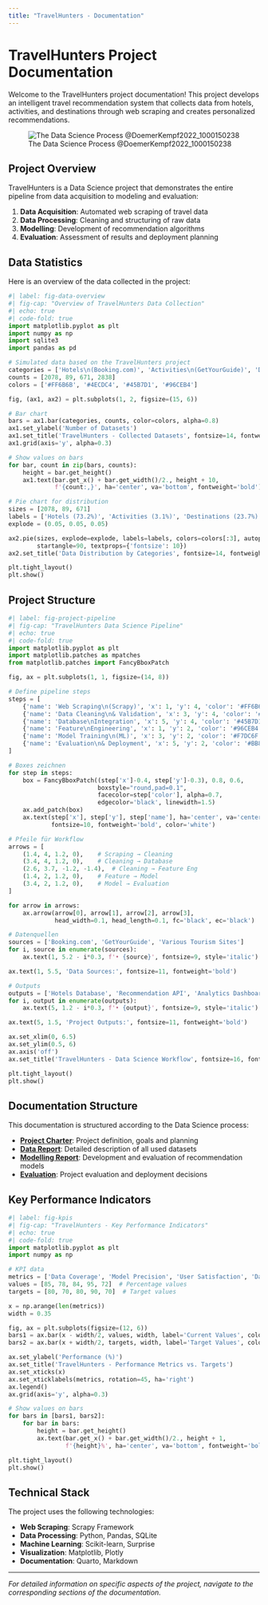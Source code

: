 ```yaml
---
title: "TravelHunters - Documentation"
---
```


# TravelHunters Project Documentation

Welcome to the TravelHunters project documentation! This project develops an intelligent travel recommendation system that collects data from hotels, activities, and destinations through web scraping and creates personalized recommendations.

![The Data Science Process @DoemerKempf2022_1000150238](pics/dsprocess.png)

## Project Overview

TravelHunters is a Data Science project that demonstrates the entire pipeline from data acquisition to modeling and evaluation:

1. **Data Acquisition**: Automated web scraping of travel data
2. **Data Processing**: Cleaning and structuring of raw data  
3. **Modelling**: Development of recommendation algorithms
4. **Evaluation**: Assessment of results and deployment planning

## Data Statistics

Here is an overview of the data collected in the project:

```python
#| label: fig-data-overview
#| fig-cap: "Overview of TravelHunters Data Collection"
#| echo: true
#| code-fold: true
import matplotlib.pyplot as plt
import numpy as np
import sqlite3
import pandas as pd

# Simulated data based on the TravelHunters project
categories = ['Hotels\n(Booking.com)', 'Activities\n(GetYourGuide)', 'Destinations\n(Various)', 'Total\nDatasets']
counts = [2078, 89, 671, 2838]
colors = ['#FF6B6B', '#4ECDC4', '#45B7D1', '#96CEB4']

fig, (ax1, ax2) = plt.subplots(1, 2, figsize=(15, 6))

# Bar chart
bars = ax1.bar(categories, counts, color=colors, alpha=0.8)
ax1.set_ylabel('Number of Datasets')
ax1.set_title('TravelHunters - Collected Datasets', fontsize=14, fontweight='bold')
ax1.grid(axis='y', alpha=0.3)

# Show values on bars
for bar, count in zip(bars, counts):
    height = bar.get_height()
    ax1.text(bar.get_x() + bar.get_width()/2., height + 10,
             f'{count:,}', ha='center', va='bottom', fontweight='bold')

# Pie chart for distribution
sizes = [2078, 89, 671]
labels = ['Hotels (73.2%)', 'Activities (3.1%)', 'Destinations (23.7%)']
explode = (0.05, 0.05, 0.05)

ax2.pie(sizes, explode=explode, labels=labels, colors=colors[:3], autopct='%1.0f',
        startangle=90, textprops={'fontsize': 10})
ax2.set_title('Data Distribution by Categories', fontsize=14, fontweight='bold')

plt.tight_layout()
plt.show()
```

## Project Structure

```python
#| label: fig-project-pipeline
#| fig-cap: "TravelHunters Data Science Pipeline"
#| echo: true
#| code-fold: true
import matplotlib.pyplot as plt
import matplotlib.patches as mpatches
from matplotlib.patches import FancyBboxPatch

fig, ax = plt.subplots(1, 1, figsize=(14, 8))

# Define pipeline steps
steps = [
    {'name': 'Web Scraping\n(Scrapy)', 'x': 1, 'y': 4, 'color': '#FF6B6B'},
    {'name': 'Data Cleaning\n& Validation', 'x': 3, 'y': 4, 'color': '#4ECDC4'}, 
    {'name': 'Database\nIntegration', 'x': 5, 'y': 4, 'color': '#45B7D1'},
    {'name': 'Feature\nEngineering', 'x': 1, 'y': 2, 'color': '#96CEB4'},
    {'name': 'Model Training\n(ML)', 'x': 3, 'y': 2, 'color': '#F7DC6F'},
    {'name': 'Evaluation\n& Deployment', 'x': 5, 'y': 2, 'color': '#BB8FCE'}
]

# Boxes zeichnen
for step in steps:
    box = FancyBboxPatch((step['x']-0.4, step['y']-0.3), 0.8, 0.6,
                         boxstyle="round,pad=0.1", 
                         facecolor=step['color'], alpha=0.7,
                         edgecolor='black', linewidth=1.5)
    ax.add_patch(box)
    ax.text(step['x'], step['y'], step['name'], ha='center', va='center',
            fontsize=10, fontweight='bold', color='white')

# Pfeile für Workflow
arrows = [
    (1.4, 4, 1.2, 0),    # Scraping → Cleaning
    (3.4, 4, 1.2, 0),    # Cleaning → Database
    (2.6, 3.7, -1.2, -1.4),  # Cleaning → Feature Eng
    (1.4, 2, 1.2, 0),    # Feature → Model
    (3.4, 2, 1.2, 0),    # Model → Evaluation
]

for arrow in arrows:
    ax.arrow(arrow[0], arrow[1], arrow[2], arrow[3], 
             head_width=0.1, head_length=0.1, fc='black', ec='black')

# Datenquellen
sources = ['Booking.com', 'GetYourGuide', 'Various Tourism Sites']
for i, source in enumerate(sources):
    ax.text(1, 5.2 - i*0.3, f'• {source}', fontsize=9, style='italic')

ax.text(1, 5.5, 'Data Sources:', fontsize=11, fontweight='bold')

# Outputs
outputs = ['Hotels Database', 'Recommendation API', 'Analytics Dashboard']
for i, output in enumerate(outputs):
    ax.text(5, 1.2 - i*0.3, f'• {output}', fontsize=9, style='italic')

ax.text(5, 1.5, 'Project Outputs:', fontsize=11, fontweight='bold')

ax.set_xlim(0, 6.5)
ax.set_ylim(0.5, 6)
ax.axis('off')
ax.set_title('TravelHunters - Data Science Workflow', fontsize=16, fontweight='bold', pad=20)

plt.tight_layout()
plt.show()
```

## Documentation Structure

This documentation is structured according to the Data Science process:

- **[Project Charter](project_charta.qmd)**: Project definition, goals and planning
- **[Data Report](data_report.qmd)**: Detailed description of all used datasets
- **[Modelling Report](modelling_report.qmd)**: Development and evaluation of recommendation models  
- **[Evaluation](evaluation.qmd)**: Project evaluation and deployment decisions

## Key Performance Indicators

```python
#| label: fig-kpis
#| fig-cap: "TravelHunters - Key Performance Indicators"
#| echo: true
#| code-fold: true
import matplotlib.pyplot as plt
import numpy as np

# KPI data
metrics = ['Data Coverage', 'Model Precision', 'User Satisfaction', 'Data Quality', 'Scalability']
values = [85, 78, 84, 95, 72]  # Percentage values
targets = [80, 70, 80, 90, 70]  # Target values

x = np.arange(len(metrics))
width = 0.35

fig, ax = plt.subplots(figsize=(12, 6))
bars1 = ax.bar(x - width/2, values, width, label='Current Values', color='#4ECDC4', alpha=0.8)
bars2 = ax.bar(x + width/2, targets, width, label='Target Values', color='#FF6B6B', alpha=0.6)

ax.set_ylabel('Performance (%)')
ax.set_title('TravelHunters - Performance Metrics vs. Targets')
ax.set_xticks(x)
ax.set_xticklabels(metrics, rotation=45, ha='right')
ax.legend()
ax.grid(axis='y', alpha=0.3)

# Show values on bars
for bars in [bars1, bars2]:
    for bar in bars:
        height = bar.get_height()
        ax.text(bar.get_x() + bar.get_width()/2., height + 1,
                f'{height}%', ha='center', va='bottom', fontweight='bold')

plt.tight_layout()
plt.show()
```

## Technical Stack

The project uses the following technologies:

- **Web Scraping**: Scrapy Framework
- **Data Processing**: Python, Pandas, SQLite
- **Machine Learning**: Scikit-learn, Surprise
- **Visualization**: Matplotlib, Plotly
- **Documentation**: Quarto, Markdown

---

*For detailed information on specific aspects of the project, navigate to the corresponding sections of the documentation.*

